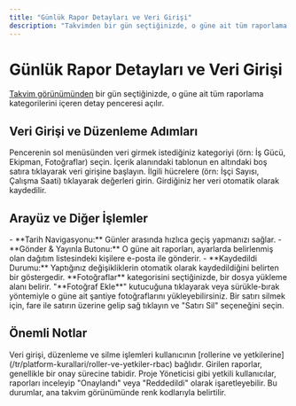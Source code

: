 ```yaml
---
title: "Günlük Rapor Detayları ve Veri Girişi"
description: "Takvimden bir gün seçtiğinizde, o güne ait tüm raporlama kategorilerini içeren detay penceresi açılır."
---
```


# Günlük Rapor Detayları ve Veri Girişi

[Takvim görünümünden](/tr/gunluk-raporlar/rapor-gorunumu) bir gün seçtiğinizde, o güne ait tüm raporlama kategorilerini içeren detay penceresi açılır.

## Veri Girişi ve Düzenleme Adımları

<Steps>
  <Step title="Kategori Seçin">
    Pencerenin sol menüsünden veri girmek istediğiniz kategoriyi (örn: İş Gücü, Ekipman, Fotoğraflar) seçin.
  </Step>
  <Step title="Yeni Satır Ekleyin">
    İçerik alanındaki tablonun en altındaki boş satıra tıklayarak veri girişine başlayın.
  </Step>
  <Step title="Verileri Girin">
    İlgili hücrelere (örn: İşçi Sayısı, Çalışma Saati) tıklayarak değerleri girin. Girdiğiniz her veri otomatik olarak kaydedilir.
  </Step>
</Steps>

## Arayüz ve Diğer İşlemler

<AccordionGroup>
  <Accordion title="Üst Alan Aksiyonları">
    - **Tarih Navigasyonu:** Günler arasında hızlıca geçiş yapmanızı sağlar.
    - **Gönder & Yayınla Butonu:** O güne ait raporları, ayarlarda belirlenmiş olan dağıtım listesindeki kişilere e-posta ile gönderir.
    - **Kaydedildi Durumu:** Yaptığınız değişikliklerin otomatik olarak kaydedildiğini belirten bir göstergedir.
  </Accordion>
  <Accordion title="Fotoğraf Ekleme">
    **Fotoğraflar** kategorisini seçtiğinizde, bir dosya yükleme alanı belirir. "**Fotoğraf Ekle**" kutucuğuna tıklayarak veya sürükle-bırak yöntemiyle o güne ait şantiye fotoğraflarını yükleyebilirsiniz.
  </Accordion>
  <Accordion title="Satır Silme">
    Bir satırı silmek için, fare ile satırın üzerine gelip sağ tıklayın ve "Satırı Sil" seçeneğini seçin.
  </Accordion>
</AccordionGroup>

## Önemli Notlar

<AccordionGroup>
    <Accordion title="Yetkilendirme">
        Veri girişi, düzenleme ve silme işlemleri kullanıcının [rollerine ve yetkilerine](/tr/platform-kurallari/roller-ve-yetkiler-rbac) bağlıdır.
    </Accordion>
    <Accordion title="Rapor Onay Süreci">
        Girilen raporlar, genellikle bir onay sürecine tabidir. Proje Yöneticisi gibi yetkili kullanıcılar, raporları inceleyip "Onaylandı" veya "Reddedildi" olarak işaretleyebilir. Bu durumlar, ana takvim görünümünde renk kodlarıyla belirtilir.
    </Accordion>
</AccordionGroup>
